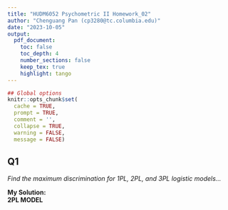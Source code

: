 ```yaml
---
title: "HUDM6052 Psychometric II Homework_02"
author: "Chenguang Pan (cp3280@tc.columbia.edu)"
date: "2023-10-05"
output:
  pdf_document:
    toc: false
    toc_depth: 4
    number_sections: false
    keep_tex: true
    highlight: tango
---
```

```{=latex}
\setcounter{tocdepth}{4}
\tableofcontents
```
```r
## Global options
knitr::opts_chunk$set(
  cache = TRUE,
  prompt = TRUE,
  comment = '',
  collapse = TRUE,
  warning = FALSE,
  message = FALSE)
```   

## Q1  

*Find the maximum discrimination for 1PL, 2PL, and 3PL logistic models...*  

**My Solution:**  
**2PL MODEL**  
